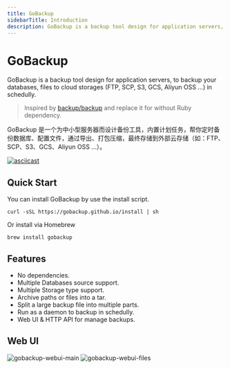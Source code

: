 ```yaml
---
title: GoBackup
sidebarTitle: Introduction
description: GoBackup is a backup tool design for application servers, to backup your databases, files to cloud storages (FTP, SCP, S3, GCS, Aliyun OSS ...) in schedully.
---
```


# GoBackup

GoBackup is a backup tool design for application servers, to backup your databases, files to cloud storages (FTP, SCP, S3, GCS, Aliyun OSS ...) in schedully.

> Inspired by [backup/backup](https://github.com/backup/backup) and replace it for without Ruby dependency.

GoBackup 是一个为中小型服务器而设计备份工具，内置计划任务，帮你定时备份数据库、配置文件，通过导出、打包压缩，最终存储到外部云存储（如：FTP、SCP、S3、GCS、Aliyun OSS ...）。

[![asciicast](https://asciinema.org/a/543564.svg)](https://asciinema.org/a/543564)

## Quick Start

You can install GoBackup by use the install script.

```
curl -sSL https://gobackup.github.io/install | sh
```

Or install via Homebrew

```
brew install gobackup
```

## Features

- No dependencies.
- Multiple Databases source support.
- Multiple Storage type support.
- Archive paths or files into a tar.
- Split a large backup file into multiple parts.
- Run as a daemon to backup in schedully.
- Web UI & HTTP API for manage backups.

## Web UI

![gobackup-webui-main](https://user-images.githubusercontent.com/5518/225351245-90ff1eab-673a-44c7-bf37-d1964af24e12.png)
![gobackup-webui-files](https://user-images.githubusercontent.com/5518/225351184-32d9ada9-2faf-45a3-a7f3-10d41feffb8c.png)
